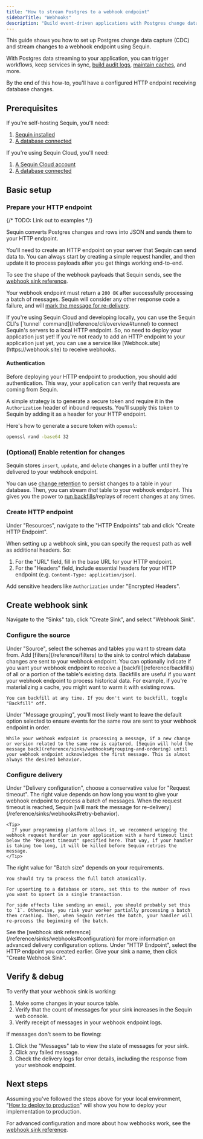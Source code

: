 ```yaml
---
title: "How to stream Postgres to a webhook endpoint"
sidebarTitle: "Webhooks"
description: "Build event-driven applications with Postgres change data capture (CDC) and webhooks. Learn to create reliable HTTP integrations with automatic retries."
---
```


This guide shows you how to set up Postgres change data capture (CDC) and stream changes to a webhook endpoint using Sequin.

With Postgres data streaming to your application, you can trigger workflows, keep services in sync, [build audit logs](/how-to/create-audit-logs), [maintain caches](/how-to/maintain-caches), and more.

By the end of this how-to, you'll have a configured HTTP endpoint receiving database changes.

## Prerequisites

If you're self-hosting Sequin, you'll need:

1. [Sequin installed](/running-sequin)
2. [A database connected](/connect-postgres)

If you're using Sequin Cloud, you'll need:

1. [A Sequin Cloud account](https://console.sequinstream.com)
2. [A database connected](/connect-postgres)

## Basic setup

### Prepare your HTTP endpoint

{/* TODO: Link out to examples */}

Sequin converts Postgres changes and rows into JSON and sends them to your HTTP endpoint.

You'll need to create an HTTP endpoint on your server that Sequin can send data to. You can always start by creating a simple request handler, and then update it to process payloads after you get things working end-to-end.

To see the shape of the webhook payloads that Sequin sends, see the [webhook sink reference](/reference/sinks/webhooks#request-format).

Your webhook endpoint must return a `200 OK` after successfully processing a batch of messages. Sequin will consider any other response code a failure, and will [mark the message for re-delivery](/reference/sinks/webhooks#retry-behavior).

<Tip>
  If you're using Sequin Cloud and developing locally, you can use the Sequin CLI's [`tunnel` command](/reference/cli/overview#tunnel) to connect Sequin's servers to a local HTTP endpoint. So, no need to deploy your application just yet!
</Tip>

<Tip>
  If you're not ready to add an HTTP endpoint to your application just yet, you can use a service like [Webhook.site](https://webhook.site) to receive webhooks.
</Tip>

#### Authentication

Before deploying your HTTP endpoint to production, you should add authentication. This way, your application can verify that requests are coming from Sequin.

A simple strategy is to generate a secure token and require it in the `Authorization` header of inbound requests. You'll supply this token to Sequin by adding it as a header for your HTTP endpoint.

Here's how to generate a secure token with `openssl`:

```bash
openssl rand -base64 32
```

### (Optional) Enable retention for changes

Sequin stores `insert`, `update`, and `delete` changes in a buffer until they're delivered to your webhook endpoint.

You can use [change retention](reference/change-retention) to persist changes to a table in your database. Then, you can stream _that_ table to your webhook endpoint. This gives you the power to [run backfills](/reference/backfills)/replays of recent changes at any times.

### Create HTTP endpoint

Under "Resources", navigate to the "HTTP Endpoints" tab and click "Create HTTP Endpoint".

When setting up a webhook sink, you can specify the request path as well as additional headers. So:

1. For the "URL" field, fill in the base URL for your HTTP endpoint.
2. For the "Headers" field, include essential headers for your HTTP endpoint (e.g. `Content-Type: application/json`).

Add sensitive headers like `Authorization` under "Encrypted Headers".

## Create webhook sink

Navigate to the "Sinks" tab, click "Create Sink", and select "Webhook Sink".

### Configure the source

<Steps>
  <Step title="Select source table or schema">
    Under "Source", select the schemas and tables you want to stream data from.
  </Step>

  <Step title="Add filters (optional)">
    Add [filters](/reference/filters) to the sink to control which database changes are sent to your webhook endpoint.
  </Step>

  <Step title="Specify backfill">
    You can optionally indicate if you want your webhook endpoint to receive a [backfill](reference/backfills) of all or a portion of the table's existing data. Backfills are useful if you want your webhook endpoint to process historical data. For example, if you're materializing a cache, you might want to warm it with existing rows.

    You can backfill at any time. If you don't want to backfill, toggle "Backfill" off.
  </Step>

  <Step title="Specify message grouping">
    Under "Message grouping", you'll most likely want to leave the default option selected to ensure events for the same row are sent to your webhook endpoint in order.

    While your webhook endpoint is processing a message, if a new change or version related to the same row is captured, [Sequin will hold the message back](reference/sinks/webhooks#grouping-and-ordering) until your webhook endpoint acknowledges the first message. This is almost always the desired behavior.
  </Step>

</Steps>

### Configure delivery

<Steps>
  <Step title="Specify request timeout">
    Under "Delivery configuration", choose a conservative value for "Request timeout". The right value depends on how long you want to give your webhook endpoint to process a batch of messages. When the request timeout is reached, Sequin [will mark the message for re-delivery](/reference/sinks/webhooks#retry-behavior).

    <Tip>
      If your programming platform allows it, we recommend wrapping the webhook request handler in your application with a hard timeout limit below the "Request timeout" specified here. That way, if your handler is taking too long, it will be killed before Sequin retries the message.
    </Tip>
  </Step>

  <Step title="Specify batch size">
    The right value for "Batch size" depends on your requirements.

    You should try to process the full batch atomically.

    For upserting to a database or store, set this to the number of rows you want to upsert in a single transaction.

    For side effects like sending an email, you should probably set this to `1`. Otherwise, you risk your worker partially processing a batch then crashing. Then, when Sequin retries the batch, your handler will re-process the beginning of the batch.
  </Step>

  <Step title="Specify advanced delivery configuration">
    See the [webhook sink reference](/reference/sinks/webhooks#configuration) for more information on advanced delivery configuration options.
  </Step>

  <Step title="Select the HTTP endpoint you created">
    Under "HTTP Endpoint", select the HTTP endpoint you created earlier.
  </Step>

  <Step title="Create the sink">
    Give your sink a name, then click "Create Webhook Sink".
  </Step>
</Steps>

## Verify & debug

To verify that your webhook sink is working:

1. Make some changes in your source table.
2. Verify that the count of messages for your sink increases in the Sequin web console.
3. Verify receipt of messages in your webhook endpoint logs.

If messages don't seem to be flowing:

1. Click the "Messages" tab to view the state of messages for your sink.
2. Click any failed message.
3. Check the delivery logs for error details, including the response from your webhook endpoint.

## Next steps

Assuming you've followed the steps above for your local environment, "[How to deploy to production](/how-to/deploy-to-production)" will show you how to deploy your implementation to production.

For advanced configuration and more about how webhooks work, see the [webhook sink reference](/reference/sinks/webhooks).
